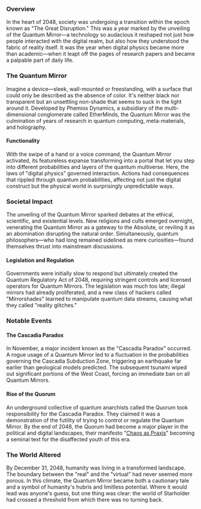 ### Overview
In the heart of 2048, society was undergoing a transition within the epoch known as "The Great Disruption." This was a year marked by the unveiling of the Quantum Mirror—a technology so audacious it reshaped not just how people interacted with the digital realm, but also how they understood the fabric of reality itself. It was the year when digital physics became more than academic—when it leapt off the pages of research papers and became a palpable part of daily life.

### The Quantum Mirror
Imagine a device—sleek, wall-mounted or freestanding, with a surface that could only be described as the absence of color. It's neither black nor transparent but an unsettling non-shade that seems to suck in the light around it. Developed by Phemios Dynamics, a subsidiary of the multi-dimensional conglomerate called EtherMinds, the Quantum Mirror was the culmination of years of research in quantum computing, meta-materials, and holography.

#### Functionality
With the swipe of a hand or a voice command, the Quantum Mirror activated, its featureless expanse transforming into a portal that let you step into different probabilities and layers of the quantum multiverse. Here, the laws of "digital physics" governed interaction. Actions had consequences that rippled through quantum probabilities, affecting not just the digital construct but the physical world in surprisingly unpredictable ways.

### Societal Impact
The unveiling of the Quantum Mirror sparked debates at the ethical, scientific, and existential levels. New religions and cults emerged overnight, venerating the Quantum Mirror as a gateway to the Absolute, or reviling it as an abomination disrupting the natural order. Simultaneously, quantum philosophers—who had long remained sidelined as mere curiosities—found themselves thrust into mainstream discussions.

#### Legislation and Regulation
Governments were initially slow to respond but ultimately created the Quantum Regulatory Act of 2048, requiring stringent controls and licensed operators for Quantum Mirrors. The legislation was much too late; illegal mirrors had already proliferated, and a new class of hackers called "Mirrorshades" learned to manipulate quantum data streams, causing what they called "reality glitches."

### Notable Events
#### The Cascadia Paradox
In November, a major incident known as the "Cascadia Paradox" occurred. A rogue usage of a Quantum Mirror led to a fluctuation in the probabilities governing the Cascadia Subduction Zone, triggering an earthquake far earlier than geological models predicted. The subsequent tsunami wiped out significant portions of the West Coast, forcing an immediate ban on all Quantum Mirrors.

#### Rise of the Quorum
An underground collective of quantum anarchists called the Quorum took responsibility for the Cascadia Paradox. They claimed it was a demonstration of the futility of trying to control or regulate the Quantum Mirror. By the end of 2048, the Quorum had become a major player in the political and digital landscapes, their manifesto "[Chaos as Praxis](chaos-as-praxis)" becoming a seminal text for the disaffected youth of this era.

### The World Altered
By December 31, 2048, humanity was living in a transformed landscape. The boundary between the "real" and the "virtual" had never seemed more porous. In this climate, the Quantum Mirror became both a cautionary tale and a symbol of humanity's hubris and limitless potential. Where it would lead was anyone's guess, but one thing was clear: the world of Starholder had crossed a threshold from which there was no turning back.
